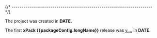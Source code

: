
{/* ------------------------------------------------------------------------ */}

The project was created in **DATE**.

The first **xPack {{packageConfig.longName}}** release was
[v...](URL),
in **DATE**.
